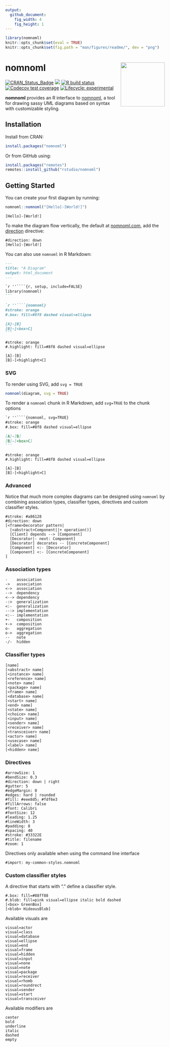 ```yaml
---
output:
  github_document:
    fig_width: 4
    fig_height: 1
---
```


```r
library(nomnoml)
knitr::opts_chunk$set(eval = TRUE)
knitr::opts_chunk$set(fig.path = "man/figures/readme/", dev = "png")
```

# nomnoml <img src='man/figures/logo.svg' align="right" height="139" />

<!-- badges: start -->
[![CRAN_Status_Badge](https://www.r-pkg.org/badges/version/nomnoml)](https://cran.r-project.org/package=nomnoml) <a href="https://www.r-pkg.org/pkg/nomnoml"><img src="https://cranlogs.r-pkg.org/badges/nomnoml?color=brightgreen" style=""></a>
[![R build status](https://github.com/rstudio/nomnoml/workflows/R-CMD-check/badge.svg)](https://github.com/rstudio/nomnoml/actions)
[![Codecov test coverage](https://codecov.io/gh/rstudio/nomnoml/branch/master/graph/badge.svg)](https://codecov.io/gh/rstudio/nomnoml?branch=master)
[![Lifecycle: experimental](https://img.shields.io/badge/lifecycle-experimental-orange.svg)](https://www.tidyverse.org/lifecycle/#experimental)
<!-- badges: end -->


**nomnoml** provides an R interface to [nomnoml](https://www.nomnoml.com/), a tool for drawing sassy UML diagrams based on syntax with customizable styling.

## Installation

Install from CRAN:

```r
install.packages("nomnoml")
```

Or from GitHub using:

```r
install.packages("remotes")
remotes::install_github("rstudio/nomnoml")
```

## Getting Started

You can create your first diagram by running:

```r
nomnoml::nomnoml("[Hello]-[World!]")
```


```nomnoml
[Hello]-[World!]
```

To make the diagram flow vertically, the default at [nomnoml.com](https://www.nomnoml.com/), add the [direction](https://github.com/rstudio/nomnoml/issues/5) directive:

```nomnoml
#direction: down
[Hello]-[World!]
```

You can also use `nomnoml` in R Markdown:

````markdown
---
title: "A Diagram"
output: html_document
---

`r ''````{r, setup, include=FALSE}
library(nomnoml)
```

`r ''````{nomnoml}
#stroke: orange
#.box: fill=#8f8 dashed visual=ellipse

[A]-[B]
[B]-[<box>C]
```
````

```nomnoml
#stroke: orange
#.highlight: fill=#8f8 dashed visual=ellipse

[A]-[B]
[B]-[<highlight>C]
```

### SVG

To render using SVG, add `svg = TRUE`


```r
nomnoml(diagram, svg = TRUE)
```


To render a `nomnoml` chunk in R Markdown, add `svg=TRUE` to the chunk options


````markdown
`r ''````{nomnoml, svg=TRUE}
#stroke: orange
#.box: fill=#8f8 dashed visual=ellipse

[A]-[B]
[B]-[<box>C]
```
````


```nomnoml
#stroke: orange
#.highlight: fill=#8f8 dashed visual=ellipse

[A]-[B]
[B]-[<highlight>C]
```



### Advanced

Notice that much more complex diagrams can be designed using `nomnoml` by
combining association types, classifier types, directives and custom 
classifier styles.

```nomnoml
#stroke: #a86128
#direction: down
[<frame>Decorator pattern|
  [<abstract>Component||+ operation()]
  [Client] depends --> [Component]
  [Decorator|- next: Component]
  [Decorator] decorates -- [ConcreteComponent]
  [Component] <:- [Decorator]
  [Component] <:- [ConcreteComponent]
]
```

### Association types

    -    association
    ->   association
    <->  association
    -->  dependency
    <--> dependency
    -:>  generalization
    <:-  generalization
    --:> implementation
    <:-- implementation
    +-   composition
    +->  composition
    o-   aggregation
    o->  aggregation
    --   note
    -/-  hidden

### Classifier types

    [name]
    [<abstract> name]
    [<instance> name]
    [<reference> name]
    [<note> name]
    [<package> name]
    [<frame> name]
    [<database> name]
    [<start> name]
    [<end> name]
    [<state> name]
    [<choice> name]
    [<input> name]
    [<sender> name]
    [<receiver> name]
    [<transceiver> name]
    [<actor> name]
    [<usecase> name]
    [<label> name]
    [<hidden> name]

### Directives

    #arrowSize: 1
    #bendSize: 0.3
    #direction: down | right
    #gutter: 5
    #edgeMargin: 0
    #edges: hard | rounded
    #fill: #eee8d5; #fdf6e3
    #fillArrows: false
    #font: Calibri
    #fontSize: 12
    #leading: 1.25
    #lineWidth: 3
    #padding: 8
    #spacing: 40
    #stroke: #33322E
    #title: filename
    #zoom: 1

Directives only available when using the command line interface

    #import: my-common-styles.nomnoml

### Custom classifier styles

A directive that starts with "." define a classifier style.

    #.box: fill=#88ff88
    #.blob: fill=pink visual=ellipse italic bold dashed
    [<box> GreenBox]
    [<blob> HideousBlob]

Available visuals are

    visual=actor
    visual=class
    visual=database
    visual=ellipse
    visual=end
    visual=frame
    visual=hidden
    visual=input
    visual=none
    visual=note
    visual=package
    visual=receiver
    visual=rhomb
    visual=roundrect
    visual=sender
    visual=start
    visual=transceiver

Available modifiers are

    center
    bold
    underline
    italic
    dashed
    empty

